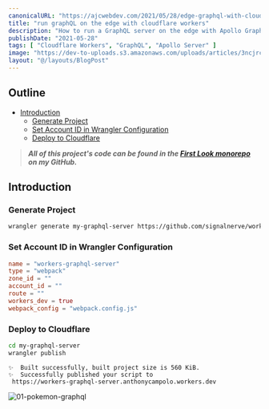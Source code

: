 ```yaml
---
canonicalURL: "https://ajcwebdev.com/2021/05/28/edge-graphql-with-cloudflare-workers/"
title: "run graphQL on the edge with cloudflare workers"
description: "How to run a GraphQL server on the edge with Apollo GraphQL, Cloudflare Workers, Webpack, and Wrangler."
publishDate: "2021-05-28"
tags: [ "Cloudflare Workers", "GraphQL", "Apollo Server" ]
image: "https://dev-to-uploads.s3.amazonaws.com/uploads/articles/3ncjrcfgmnx1qgdsr50h.png"
layout: "@/layouts/BlogPost"
---
```


## Outline

- [Introduction](#introduction)
  - [Generate Project](#generate-project)
  - [Set Account ID in Wrangler Configuration](#set-account-id-in-wrangler-configuration)
  - [Deploy to Cloudflare](#deploy-to-cloudflare)

> ___All of this project's code can be found in the [First Look monorepo](https://github.com/ajcwebdev/a-first-look/tree/main/deployment/cloudflare-graphql/) on my GitHub.___

## Introduction

### Generate Project

```bash
wrangler generate my-graphql-server https://github.com/signalnerve/workers-graphql-server
```

### Set Account ID in Wrangler Configuration

```toml
name = "workers-graphql-server"
type = "webpack"
zone_id = ""
account_id = ""
route = ""
workers_dev = true
webpack_config = "webpack.config.js"
```

### Deploy to Cloudflare

```bash
cd my-graphql-server
wrangler publish
```

```
✨  Built successfully, built project size is 560 KiB.
✨  Successfully published your script to
 https://workers-graphql-server.anthonycampolo.workers.dev
```

![01-pokemon-graphql](https://dev-to-uploads.s3.amazonaws.com/uploads/articles/mxhczudxzft7uek4ft3d.png)